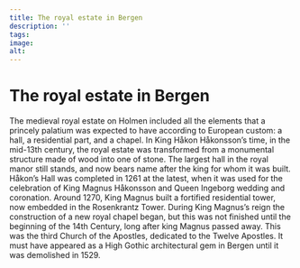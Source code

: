 ```yaml
---
title: The royal estate in Bergen
description: ''
tags:
image: 
alt: 
---
```



# The royal estate in Bergen

<Container stil="initial side">
    The medieval royal estate on Holmen included all the elements that a princely palatium was expected to have according to European custom: a hall, a residential part, and a chapel. In King Håkon Håkonsson’s time, in the mid-13th century, the royal estate was transformed from a monumental structure made of wood into one of stone. The largest hall in the royal manor still stands, and now bears name after the king for whom it was built. Håkon’s Hall was completed in 1261 at the latest, when it was used for the celebration of King Magnus Håkonsson and Queen Ingeborg wedding and coronation. Around 1270, King Magnus built a fortified residential tower, now embedded in the Rosenkrantz Tower. During King Magnus’s reign the construction of a new royal chapel began, but this was not finished until the beginning of the 14th Century, long after king Magnus passed away. This was the third Church of the Apostles, dedicated to the Twelve Apostles. It must have appeared as a High Gothic architectural gem in Bergen until it was demolished in 1529.
</Container>